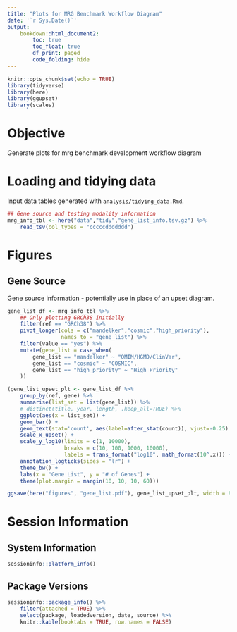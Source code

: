 ```yaml
---
title: "Plots for MRG Benchmark Workflow Diagram"
date: '`r Sys.Date()`'
output: 
    bookdown::html_document2:
        toc: true
        toc_float: true
        df_print: paged
        code_folding: hide
---
```


```r
knitr::opts_chunk$set(echo = TRUE)
library(tidyverse)
library(here)
library(ggupset)
library(scales)
```

# Objective
Generate plots for mrg benchmark development workflow diagram


# Loading and tidying data
Input data tables generated with `analysis/tidying_data.Rmd`.
```r
## Gene source and testing modality information
mrg_info_tbl <- here("data","tidy","gene_list_info.tsv.gz") %>% 
    read_tsv(col_types = "cccccddddddd")
```


# Figures
## Gene Source
Gene source information - potentially use in place of an upset diagram.
```r
gene_list_df <- mrg_info_tbl %>% 
    ## Only plotting GRCh38 initially
    filter(ref == "GRCh38") %>% 
    pivot_longer(cols = c("mandelker","cosmic","high_priority"),
                 names_to = "gene_list") %>% 
    filter(value == "yes") %>% 
    mutate(gene_list = case_when(
        gene_list == "mandelker" ~ "OMIM/HGMD/ClinVar",
        gene_list == "cosmic" ~ "COSMIC",
        gene_list == "high_priority" ~ "High Priority"
    ))

(gene_list_upset_plt <- gene_list_df %>% 
    group_by(ref, gene) %>%
    summarise(list_set = list(gene_list)) %>% 
    # distinct(title, year, length, .keep_all=TRUE) %>%
    ggplot(aes(x = list_set)) +
    geom_bar() +
    geom_text(stat='count', aes(label=after_stat(count)), vjust=-0.25) +
    scale_x_upset() + 
    scale_y_log10(limits = c(1, 10000), 
                  breaks = c(10, 100, 1000, 10000),
                  labels = trans_format("log10", math_format(10^.x))) + 
    annotation_logticks(sides = "lr") +
    theme_bw() +
    labs(x = "Gene List", y = "# of Genes") + 
    theme(plot.margin = margin(10, 10, 10, 60)))
```


```r
ggsave(here("figures", "gene_list.pdf"), gene_list_upset_plt, width = 8, height = 4)
```


# Session Information
## System Information
```r
sessioninfo::platform_info()
```


## Package Versions
```r
sessioninfo::package_info() %>% 
    filter(attached = TRUE) %>% 
    select(package, loadedversion, date, source) %>%
    knitr::kable(booktabs = TRUE, row.names = FALSE)
```
